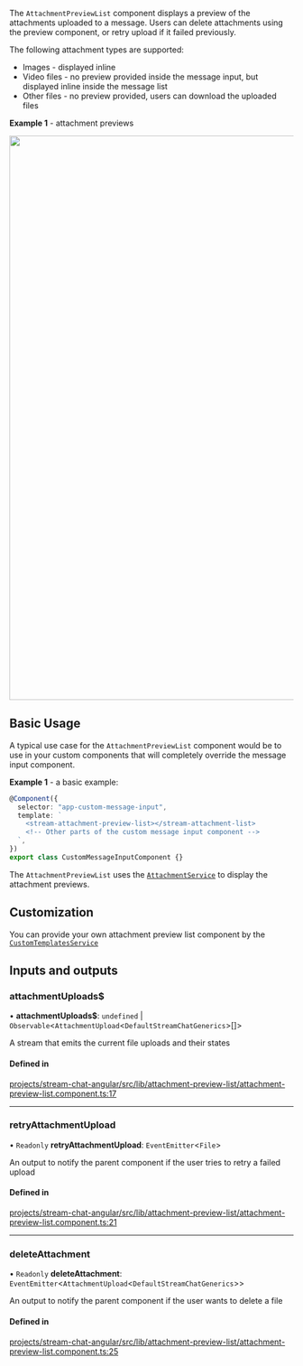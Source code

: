 
The `AttachmentPreviewList` component displays a preview of the attachments uploaded to a message. Users can delete attachments using the preview component, or retry upload if it failed previously.

The following attachment types are supported:

- Images - displayed inline
- Video files - no preview provided inside the message input, but displayed inline inside the message list
- Other files - no preview provided, users can download the uploaded files

**Example 1** - attachment previews

<img src={Screenshot} width="1000" />

## Basic Usage

A typical use case for the `AttachmentPreviewList` component would be to use in your custom components that will completely override the message input component.

**Example 1** - a basic example:

```typescript
@Component({
  selector: "app-custom-message-input",
  template: `
    <stream-attachment-preview-list></stream-attachment-list>
    <!-- Other parts of the custom message input component -->
  `,
})
export class CustomMessageInputComponent {}
```

The `AttachmentPreviewList` uses the [`AttachmentService`](../services/AttachmentService.mdx) to display the attachment previews.

## Customization

You can provide your own attachment preview list component by the [`CustomTemplatesService`](../services/CustomTemplatesService.mdx)

[//]: # "Start of generated content"
## Inputs and outputs 


### attachmentUploads$

• **attachmentUploads$**: `undefined` \| `Observable`\<`AttachmentUpload`\<`DefaultStreamChatGenerics`\>[]\>

A stream that emits the current file uploads and their states

#### Defined in

[projects/stream-chat-angular/src/lib/attachment-preview-list/attachment-preview-list.component.ts:17](https://github.com/GetStream/stream-chat-angular/blob/ad45c8d633aca96d7591d0b69a37da16c268de21/projects/stream-chat-angular/src/lib/attachment-preview-list/attachment-preview-list.component.ts#L17)

___

### retryAttachmentUpload

• `Readonly` **retryAttachmentUpload**: `EventEmitter`\<`File`\>

An output to notify the parent component if the user tries to retry a failed upload

#### Defined in

[projects/stream-chat-angular/src/lib/attachment-preview-list/attachment-preview-list.component.ts:21](https://github.com/GetStream/stream-chat-angular/blob/ad45c8d633aca96d7591d0b69a37da16c268de21/projects/stream-chat-angular/src/lib/attachment-preview-list/attachment-preview-list.component.ts#L21)

___

### deleteAttachment

• `Readonly` **deleteAttachment**: `EventEmitter`\<`AttachmentUpload`\<`DefaultStreamChatGenerics`\>\>

An output to notify the parent component if the user wants to delete a file

#### Defined in

[projects/stream-chat-angular/src/lib/attachment-preview-list/attachment-preview-list.component.ts:25](https://github.com/GetStream/stream-chat-angular/blob/ad45c8d633aca96d7591d0b69a37da16c268de21/projects/stream-chat-angular/src/lib/attachment-preview-list/attachment-preview-list.component.ts#L25)

[//]: # "End of generated content"
